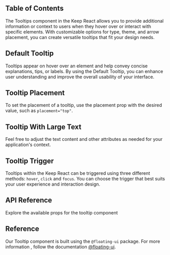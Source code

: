

## Table of Contents

The Tooltips component in the Keep React allows you to provide additional information or context to users when they hover over or interact with specific elements. With customizable options for type, theme, and arrow placement, you can create versatile tooltips that fit your design needs.

## Default Tooltip

Tooltips appear on hover over an element and help convey concise explanations, tips, or labels. By using the Default Tooltip, you can enhance user understanding and improve the overall usability of your interface.

<CodeHighlightPreview code={DefaultTooltipCode}>
  <DefaultTooltip />
</CodeHighlightPreview>

## Tooltip Placement

To set the placement of a tooltip, use the placement prop with the desired value, such as `placement="top"`.

<CodeHighlightPreview code={TooltipPlacementCode}>
  <TooltipPlacement />
</CodeHighlightPreview>

## Tooltip With Large Text

Feel free to adjust the text content and other attributes as needed for your application's context.

<CodeHighlightPreview code={TooltipWithLargeTextCode}>
  <TooltipWithLargeText />
</CodeHighlightPreview>

## Tooltip Trigger

Tooltips within the Keep React can be triggered using three different methods: `hover`, `click` and `focus`. You can choose the trigger that best suits your user experience and interaction design.

<CodeHighlightPreview code={TooltipTriggeringCode}>
  <TooltipTriggering />
</CodeHighlightPreview>

## API Reference

Explore the available props for the tooltip component

<ComponentApi data={tooltipDataApi} />

## Reference

Our Tooltip component is built using the `@floating-ui` package. For more information , follow the documentation [@floating-ui](https://floating-ui.com).
